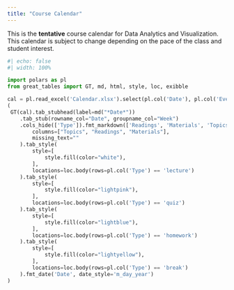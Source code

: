 ```yaml
---
title: "Course Calendar"
---
```


This is the **tentative** course calendar for Data Analytics and Visualization. This calendar is subject to change depending on the pace of the class and student interest.

```python
#| echo: false
#| width: 100%

import polars as pl
from great_tables import GT, md, html, style, loc, exibble

cal = pl.read_excel('Calendar.xlsx').select(pl.col('Date'), pl.col('Event'), pl.col('Topics'), pl.col('Readings'), pl.col('Materials'), pl.col('Week'), pl.col('Type'))
(
 GT(cal).tab_stubhead(label=md("*Date*"))
    .tab_stub(rowname_col="Date", groupname_col="Week")
    .cols_hide(['Type']).fmt_markdown(['Readings', 'Materials', 'Topics', 'Event']).sub_missing(
        columns=["Topics", "Readings", "Materials"],
        missing_text=""
    ).tab_style(
        style=[
            style.fill(color="white"),
        ],
        locations=loc.body(rows=pl.col('Type') == 'lecture')
    ).tab_style(
        style=[
            style.fill(color="lightpink"),
        ],
        locations=loc.body(rows=pl.col('Type') == 'quiz')
    ).tab_style(
        style=[
            style.fill(color="lightblue"),
        ],
        locations=loc.body(rows=pl.col('Type') == 'homework')
    ).tab_style(
        style=[
            style.fill(color="lightyellow"),
        ],
        locations=loc.body(rows=pl.col('Type') == 'break')
    ).fmt_date('Date', date_style='m_day_year')
)
```
